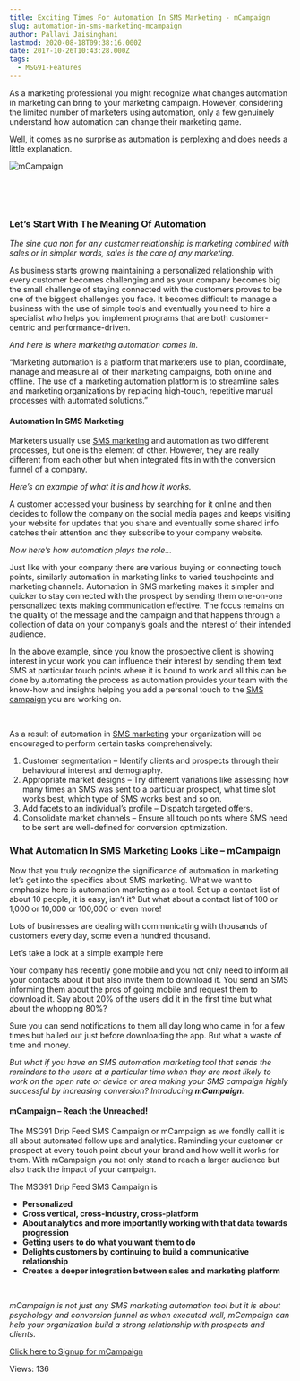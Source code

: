 ```yaml
---
title: Exciting Times For Automation In SMS Marketing - mCampaign
slug: automation-in-sms-marketing-mcampaign
author: Pallavi Jaisinghani
lastmod: 2020-08-18T09:38:16.000Z
date: 2017-10-26T10:43:28.000Z
tags:
  - MSG91-Features
---
```


As a marketing professional you might recognize what changes automation in marketing can bring to your marketing campaign. However, considering the limited number of marketers using automation, only a few genuinely understand how automation can change their marketing game.


Well, it comes as no surprise as automation is perplexing and does needs a little explanation.


![mCampaign](https://images-msg91.s3.ap-south-1.amazonaws.com/content/images/wordpress//2017/10/mcampaign-1-300x224.png)


 


 


### **Let’s Start With The Meaning Of Automation**


*The sine qua non for any customer relationship is marketing combined with sales or in simpler words, sales is the core of any marketing.*


As business starts growing maintaining a personalized relationship with every customer becomes challenging and as your company becomes big the small challenge of staying connected with the customers proves to be one of the biggest challenges you face. It becomes difficult to manage a business with the use of simple tools and eventually you need to hire a specialist who helps you implement programs that are both customer-centric and performance-driven.


*And here is where marketing automation comes in.*


“Marketing automation is a platform that marketers use to plan, coordinate, manage and measure all of their marketing campaigns, both online and offline. The use of a marketing automation platform is to streamline sales and marketing organizations by replacing high-touch, repetitive manual processes with automated solutions.”


#### **Automation In SMS Marketing**


Marketers usually use [SMS marketing](https://msg91.com/guide) and automation as two different processes, but one is the element of other. However, they are really different from each other but when integrated fits in with the conversion funnel of a company.


*Here’s an example of what it is and how it works.*


A customer accessed your business by searching for it online and then decides to follow the company on the social media pages and keeps visiting your website for updates that you share and eventually some shared info catches their attention and they subscribe to your company website.


*Now here’s how automation plays the role…*


Just like with your company there are various buying or connecting touch points, similarly automation in marketing links to varied touchpoints and marketing channels. Automation in SMS marketing makes it simpler and quicker to stay connected with the prospect by sending them one-on-one personalized texts making communication effective. The focus remains on the quality of the message and the campaign and that happens through a collection of data on your company’s goals and the interest of their intended audience.


In the above example, since you know the prospective client is showing interest in your work you can influence their interest by sending them text SMS at particular touch points where it is bound to work and all this can be done by automating the process as automation provides your team with the know-how and insights helping you add a personal touch to the [SMS campaign](https://msg91.com/sms-campaign/) you are working on.


 


As a result of automation in [SMS marketing](https://msg91.com/guide/the-five-ws-of-sms-marketing/) your organization will be encouraged to perform certain tasks comprehensively:


1. Customer segmentation – Identify clients and prospects through their behavioural interest and demography.
2. Appropriate market designs – Try different variations like assessing how many times an SMS was sent to a particular prospect, what time slot works best, which type of SMS works best and so on.
3. Add facets to an individual’s profile – Dispatch targeted offers.
4. Consolidate market channels – Ensure all touch points where SMS need to be sent are well-defined for conversion optimization.


### **What Automation In SMS Marketing Looks Like – mCampaign**


Now that you truly recognize the significance of automation in marketing let’s get into the specifics about SMS marketing. What we want to emphasize here is automation marketing as a tool. Set up a contact list of about 10 people, it is easy, isn’t it? But what about a contact list of 100 or 1,000 or 10,000 or 100,000 or even more!


Lots of businesses are dealing with communicating with thousands of customers every day, some even a hundred thousand.


Let’s take a look at a simple example here


Your company has recently gone mobile and you not only need to inform all your contacts about it but also invite them to download it. You send an SMS informing them about the pros of going mobile and request them to download it. Say about 20% of the users did it in the first time but what about the whopping 80%?


Sure you can send notifications to them all day long who came in for a few times but bailed out just before downloading the app. But what a waste of time and money.


*But what if you have an SMS automation marketing tool that sends the reminders to the users at a particular time when they are most likely to work on the open rate or device or area making your SMS campaign highly successful by increasing conversion? Introducing **mCampaign**.*


#### **mCampaign – Reach the Unreached!**


The MSG91 Drip Feed SMS Campaign or mCampaign as we fondly call it is all about automated follow ups and analytics. Reminding your customer or prospect at every touch point about your brand and how well it works for them. With mCampaign you not only stand to reach a larger audience but also track the impact of your campaign.


The MSG91 Drip Feed SMS Campaign is


* **Personalized**
* **Cross vertical, cross-industry, cross-platform**
* **About analytics and more importantly working with that data towards progression**
* **Getting users to do what you want them to do**
* **Delights customers by continuing to build a communicative relationship**
* **Creates a deeper integration between sales and marketing platform**


 


*mCampaign is not just any SMS marketing automation tool but it is about psychology and conversion funnel as when executed well, mCampaign can help your organization build a strong relationship with prospects and clients.*


[Click here to Signup for mCampaign](https://msg91.com/sms-campaign/)


 Views: 136


